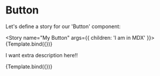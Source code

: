 
<Meta title="MDX/Button" component={Button} />


# Button

Let's define a story for our 'Button' component:

<Story name="My Button" args={{ children: 'I am in MDX' }}>
  {Template.bind({})}
</Story>

<ArgsTable story="My Button" />

I want extra description here!!

<Canvas>
  <Story name="Secondary" args={{ children: 'MDX secondary', variant: 'secondary' }}>
    {Template.bind({})}
  </Story>
</Canvas>
